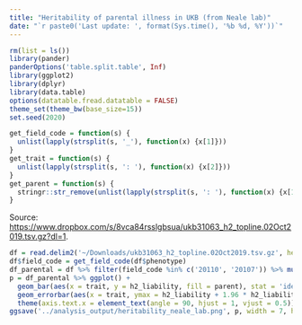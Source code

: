 ```yaml
---
title: "Heritability of parental illness in UKB (from Neale lab)"
date: "`r paste0('Last update: ', format(Sys.time(), '%b %d, %Y'))`"    
---
```



```r
rm(list = ls())
library(pander)
panderOptions('table.split.table', Inf)
library(ggplot2)
library(dplyr)
library(data.table)
options(datatable.fread.datatable = FALSE)
theme_set(theme_bw(base_size=15))
set.seed(2020)

get_field_code = function(s) {
  unlist(lapply(strsplit(s, '_'), function(x) {x[1]}))
}
get_trait = function(s) {
  unlist(lapply(strsplit(s, ': '), function(x) {x[2]}))
}
get_parent = function(s) {
  stringr::str_remove(unlist(lapply(strsplit(s, ': '), function(x) {x[1]})), 'Illnesses of ')
}
```


Source: [https://www.dropbox.com/s/8vca84rsslgbsua/ukb31063_h2_topline.02Oct2019.tsv.gz?dl=1](https://www.dropbox.com/s/8vca84rsslgbsua/ukb31063_h2_topline.02Oct2019.tsv.gz?dl=1).

```r
df = read.delim2('~/Downloads/ukb31063_h2_topline.02Oct2019.tsv.gz', header = T, sep = '\t', stringsAsFactors = F)
df$field_code = get_field_code(df$phenotype)
df_parental = df %>% filter(field_code %in% c('20110', '20107')) %>% mutate(trait = get_trait(description)) %>% filter(!trait %in% c('None of the above (group 1)', 'None of the above (group 2)')) %>% mutate(parent = get_parent(description)) %>% mutate(h2_liability = as.numeric(h2_liability), h2_liability_se = as.numeric(h2_liability_se))
p = df_parental %>% ggplot() + 
  geom_bar(aes(x = trait, y = h2_liability, fill = parent), stat = 'identity', position = 'dodge') + 
  geom_errorbar(aes(x = trait, ymax = h2_liability + 1.96 * h2_liability_se, ymin = h2_liability - 1.96 * h2_liability_se, group = parent), width = 0.1, position = position_dodge(1)) +
  theme(axis.text.x = element_text(angle = 90, hjust = 1, vjust = 0.5)) 
ggsave('../analysis_output/heritability_neale_lab.png', p, width = 7, height = 6)
```